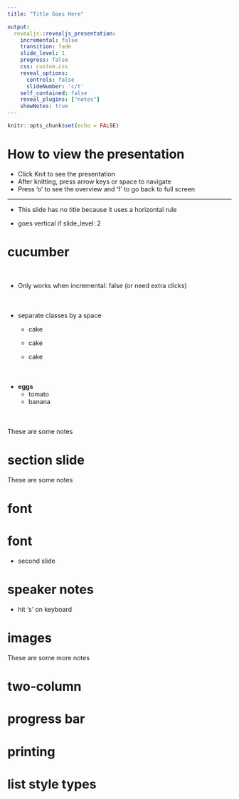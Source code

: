 ```yaml
---
title: "Title Goes Here"

output: 
  revealjs::revealjs_presentation:
    incremental: false
    transition: fade
    slide_level: 1
    progress: false
    css: custom.css
    reveal_options:
      controls: false
      slideNumber: 'c/t'
    self_contained: false
    reveal_plugins: ["notes"]
    showNotes: true
---
```


```r
knitr::opts_chunk$set(echo = FALSE)
```

# How to view the presentation

- Click Knit to see the presentation
- After knitting, press arrow keys or space to navigate
- Press 'o' to see the overview and 'f' to go back to full screen    

---

- This slide has no title because it uses a horizontal rule

- goes vertical if slide_level: 2

# cucumber

<div class="fragment" style="margin-top: 50px; margin-bottom: 50px;">
- Only works when incremental: false (or need extra clicks)
</div>
<div class="fragment" style="margin-top: 50px; margin-bottom: 50px;">
- separate classes by a space
  <div class="fragment">
     - cake
  </div>   
  <div class="fragment">
     - cake
  </div>   
  <div class="fragment">
     - cake
  </div>   
</div>
<div class="fragment" style="margin-top: 50px; margin-bottom: 50px;">
- **eggs**
    - tomato
    - banana
</div>

<aside class="notes">
These are some notes
</aside>

# section slide

<aside class="notes">
These are some notes
</aside>

# font

# font

- second slide

# speaker notes

- hit 's' on keyboard

# images

<aside class="notes">
These are some more notes
</aside>

# two-column

# progress bar

# printing

# list style types


